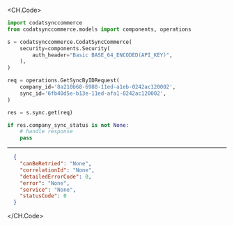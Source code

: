 
<CH.Code>
```python Get.py
import codatsynccommerce
from codatsynccommerce.models import components, operations

s = codatsynccommerce.CodatSyncCommerce(
    security=components.Security(
        auth_header="Basic BASE_64_ENCODED(API_KEY)",
    ),
)

req = operations.GetSyncByIDRequest(
    company_id='8a210b68-6988-11ed-a1eb-0242ac120002',
    sync_id='6fb40d5e-b13e-11ed-afa1-0242ac120002',
)

res = s.sync.get(req)

if res.company_sync_status is not None:
    # handle response
    pass
```
---

```json Example Response
  {
    "canBeRetried": "None",
    "correlationId": "None",
    "detailedErrorCode": 0,
    "error": "None",
    "service": "None",
    "statusCode": 0
  }
```
</CH.Code>
